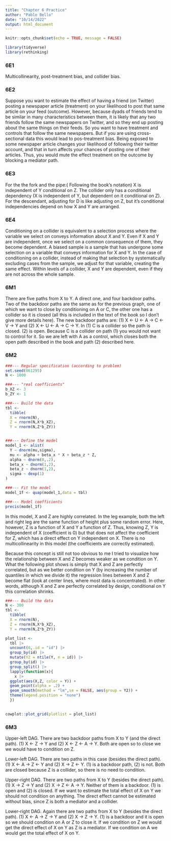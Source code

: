 ```yaml
---
title: "Chapter 6 Practice"
author: "Pablo Bello"
date: "10/14/2022"
output: html_document
---
```

\newcommand{\indep}{\perp \!\!\! \perp}


```r
knitr::opts_chunk$set(echo = TRUE, message = FALSE)
```

```r
library(tidyverse)
library(rethinking)
```


### 6E1

Multicollinearity, post-treatment bias, and collider bias. 

### 6E2

Suppose you want to estimate the effect of having a friend (on Twitter) posting a newspaper article (treatment) on your likelihood to post that same article on your feed (outcome). However, because dyads of friends tend to be similar in many characteristics between them, it is likely that any two friends follow the same newspapers on Twitter, and so they end up posting about the same things on their feeds. So you want to have treatment and controls that follow the same newspapers. But if you are using cross-sectional data this would lead to pos-treatment bias. Being exposed to some newspaper article changes your likelihood of following their twitter account, and that in turn affects your chances of posting one of their articles. Thus, you would mute the effect treatment on the outcome by blocking a mediator path. 

### 6E3

For the the fork and the pipe:( Following the book's notation) X is independent of Y conditional on Z. The collider only has  a conditional dependency (X is independent of Y, but dependent on it conditional on Z). For the descendant, adjusting for D is like adjusting on Z, but it's conditional independencies depend on how X and Y are arranged. 

### 6E4

Conditioning on a collider is equivalent to a selection process where the variable we select on conveys information about X and Y. Even if X and Y are independent, once we select on a common consequence of them, they become dependent. A biased sample is a sample that has undergone some selection on a variable that conveys information for X and Y. In the case of conditioning on a collider, instead of making that selection by systematically excluding cases from the sample, we adjust for that variable, creating the same effect. Within levels of a collider, X and Y are dependent, even if they are not across the whole sample. 

### 6M1

There are five paths from X to Y. A direct one, and four backdoor paths. Two of the backdoor paths are the same as for the previous graph, one of which we want to close by conditioning on A or C, the other one has a collider so it is closed (all this is included in the text of the book so I don't give more details here). The new backdoor paths are: (1) X <- U <- A -> C <- V -> Y and (2) X <- U <- A -> C -> Y. In (1) C is a collider so the path is closed. (2) is open. Because C is a collider on path (1) you would not want to control for it. So we are left with A as a control, which closes both the open path described in the book and path (2) described here. 

### 6M2

```r
###--- Regular specification (according to problem)
set.seed(061295)
N <- 1000

###--- "real coefficients"
b_XZ <- 3
b_ZY <- 1

###--- Build the data
tbl <- 
  tibble(
  X = rnorm(N),
  Z = rnorm(N,X*b_XZ),
  Y = rnorm(N,Z*b_ZY)) 


###--- Define the model
model_1 <- alist(
  Y ~ dnorm(mu,sigma),
  mu <- alpha + beta_x * X + beta_z * Z,
  alpha ~ dnorm(0,.2),
  beta_x ~ dnorm(1,2),
  beta_z ~ dnorm(1,2),
  sigma ~ dexp(1)
)

###--- Fit the model
model_1f <- quap(model_1,data = tbl)

###--- Model coefficients
precis(model_1f)
```



In this model, X and Z are highly correlated. In the leg example, both the left and right leg are the same function of height plus some random error. Here, however, Z is a function of X and Y a function of Z. Thus, knowing Z, Y is independent of X (coefficient is 0) but that does not affect the coefficient for Z, which has a direct effect on Y independent on X. There is no multicollinearity in this model (the coefficients are correctly estimated). 


Because this concept is still not too obvious to me I tried to visualize how the relationship between X and Z becomes weaker as we condition on Y. What the following plot shows is simply that X and Z are perfectly correlated, but as we better condition on Y (by increasing the number of quantiles in which we divide it) the regression lines between X and Z become flat (look at center lines, where most data is concentrated). In other words, although X and Z are perfectly correlated by design, conditional on Y this correlation shrinks. 

```r
###--- Build the data
N <- 300
tbl <- 
  tibble(
  X = rnorm(N),
  Z = rnorm(N,X*b_XZ),
  Y = rnorm(N,Z*b_ZY)) 

plot_list <- 
  tbl |> 
  uncount(6,.id = "id") |> 
  group_by(id) |> 
  mutate(Y2 = ntile(Y, n = id)) |> 
  group_by(id) |> 
  group_split() |> 
  lapply(function(x){
    x |> 
  ggplot(aes(X,Z, color = Y)) +
  geom_point(alpha = .2) +
  geom_smooth(method = "lm",se = FALSE, aes(group = Y2)) +
  theme(legend.position = "none")
  })
  

cowplot::plot_grid(plotlist = plot_list)

```



### 6M3

Upper-left DAG. There are two backdoor paths from X to Y (and the direct path). (1) X <- Z -> Y and (2) X <- Z <- A -> Y. Both are open so to close we we would have to condition on Z. 

Lower-left DAG. There are two paths in this case (besides the direct path). (1) X <- A -> Z <- Y and (2) X -> Z <- Y. (1) is a backdoor path, (2) is not. Both are closed because Z is a collider, so there is no need to condition. 

Upper-right DAG. There are two paths from X to Y (besides the direct path). (1) X -> Z -> Y and (2) X -> Z <- A -> Y. Neither of them is a backdoor. (1) is open and (2) is closed. If we want to estimate the total effect of X on Y we should not condition on anything. The direct effect cannot be estimated without bias, since Z is both a mediator and a collider. 

Lower-right DAG. Again there are two paths from X to Y (besides the direct path). (1) X <- A -> Z -> Y and (2) X -> Z -> Y. (1) is a backdoor and it is open so we should condition on A or Z to close it. If we condition on Z we would get the direct effect of X on Y as Z is a mediator. If we condition on A we would get the total effect of X on Y. 




